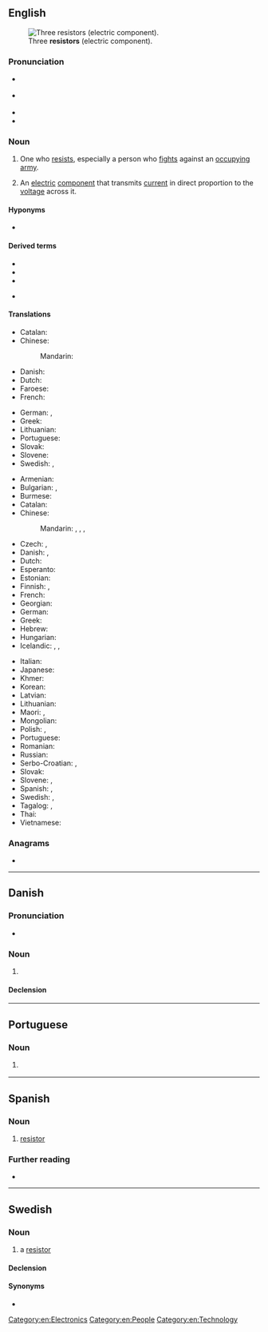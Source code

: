 ==English==
[[File:3_Resistors.jpg|thumb|Three '''resistors''' (electric component).]]

===Pronunciation===
* {{a|UK}} {{IPA|en|/ɹɪˈzɪstə/}}
* {{a|US}} {{IPA|en|/ɹɪˈzɪstɚ/}}
* {{audio|en|LL-Q1860 (eng)-Vininn126-resistor.wav|Audio (US)}}
* {{rhymes|en|ɪstə(ɹ)|s=3}}

===Noun===
{{en-noun}}

# One who [[resist]]s, especially a person who [[fight]]s against an [[occupy]]ing [[army]].
# {{lb|en|electronics}} An [[electric]] [[component]] that transmits [[current]] in direct proportion to the [[voltage]] across it.

====Hyponyms====
* {{l|en|tax resister}}

====Derived terms====
{{der-top|an electric component that transmits current in direct proportion to the voltage across it}}
* {{l|en|photoresistor}}
* {{l|en|piezoresistor}}
* {{l|en|thermistor}}
{{der-mid}}
* {{l|en|varistor}}
{{der-bottom}}

====Translations====
{{trans-top|one who resists, especially a person who fights against an occupying army}}
* Catalan: {{t|ca|resistent|m}}
* Chinese:
*: Mandarin: {{t+|cmn|反抗|tr=fǎnkàngzhě|alt=反抗者|sc=Hani}}
* Danish: {{t|da|modstandsmand|c}} {{q|World War II}}
* Dutch: {{t+|nl|verzetsstrijder|m}}
* Faroese: {{t|fo|mótstøðumaður |m}}
* French: {{t+|fr|résistant|m}}
{{trans-mid}}
* German: {{t+|de|Widerstandskämpfer|m}}, {{t|de|Widerständler|m}}
* Greek: {{t+|el|αντιστασιακός|m}}
* Lithuanian: {{t|lt|pasipriešinimo narys|m}}
* Portuguese: {{t+|pt|resistente|m|f}}
* Slovak: {{t|sk|odporca|m}}
* Slovene: {{t+|sl|upornik|m}}
* Swedish: {{t|sv|motståndsman|c}}, {{t|sv|motståndskämpe|c}}
{{trans-bottom}}

{{trans-top|an electric component that transmits current in direct proportion to the voltage across it}}
* Armenian: {{t+|hy|ռեզիստոր}}
* Bulgarian: {{t+|bg|съпротивление|n}}, {{t|bg|резистор|m}}
* Burmese: {{t-needed|my}}
* Catalan: {{t+|ca|resistència|f}}
* Chinese:
*: Mandarin: {{t+|cmn|電阻|sc=Hani}}, {{t+|cmn|电阻|tr=diànzǔ|sc=Hani}}, {{t+|cmn|電阻器|sc=Hani}}, {{t+|cmn|电阻器|tr=diànzǔqì|sc=Hani}}
* Czech: {{t|cs|rezistor|m}}, {{t+|cs|odpor|m}}
* Danish: {{t|da|modstand|c}}, {{t|da|resistor|c}}
* Dutch: {{t+|nl|weerstand|m}}
* Esperanto: {{t-needed|eo}}
* Estonian: {{t+|et|takisti}}
* Finnish: {{t+|fi|vastus}}, {{t+|fi|resistori}}
* French: {{t+|fr|résistance|f}}
* Georgian: {{t|ka|რეზისტორი}}
* German: {{t+|de|Widerstand|m}}
* Greek: {{t+|el|αντίσταση|f}}
* Hebrew: {{t+|he|נגד|m|tr=nagad|sc=Hebr}}
* Hungarian: {{t-needed|hu}}
* Icelandic: {{t|is|viðnám|n}}, {{t|is|viðnámstæki|n}}, {{t|is|mótstaða|f}}
{{trans-mid}}
* Italian: {{t+|it|resistore|m}}
* Japanese: {{t+|ja|抵抗器|tr=ていこうき, teikōki|sc=Jpan}}
* Khmer: {{t-needed|km}}
* Korean: {{t-needed|ko}}
* Latvian: {{t-needed|lv}}
* Lithuanian: {{t|lt|varžas|f}}
* Maori: {{t|mi|parenga iahiko}}, {{t|mi|parenga}}
* Mongolian: {{t-needed|mn}}
* Polish: {{t+|pl|opornik|m}}, {{t+|pl|rezystor|m}}
* Portuguese: {{t+|pt|resistor|m}}
* Romanian: {{t+|ro|rezistor|n}}
* Russian: {{t+|ru|рези́стор|m}}
* Serbo-Croatian: {{t|sh|отпорник|m|sc=Cyrl}}, {{t+|sh|otpornik|m}}
* Slovak: {{t|sk|odpor|m}}
* Slovene: {{t+|sl|upornik|m}}, {{t+|sl|upor|m}}
* Spanish: {{t+|es|resistencia|f}}, {{t|es|resistor|m}}
* Swedish: {{t+|sv|resistor|c}}, {{t+|sv|motstånd|n}}
* Tagalog: {{t|tl|panagwil}}, {{t|tl|panakwil}}
* Thai: {{t-needed|th}}
* Vietnamese: {{t+|vi|điện trở}} {{t|vi|電阻|sc=Hani}}
{{trans-bottom}}

===Anagrams===
* {{anagrams|en|a=eiorrsst|Rossiter|Tres Rios|roisters|sorriest|storiers}}

[[Category:en:Electronics]]
[[Category:en:People]]
[[Category:en:Technology]]

----

==Danish==

===Pronunciation===
* {{IPA|da|[ʁaˈsisd̥ʌ]}}

===Noun===
{{da-noun|en|er}}

# {{lb|da|engineering}} {{l|en|resistor}} {{gloss|component with constant resistance}}

====Declension====
{{da-noun-infl|en|er}}

----

==Portuguese==

===Noun===
{{pt-noun|m}}

# {{l|en|resistor}} {{gloss|component that implements electrical resistance}}

----

==Spanish==

===Noun===
{{es-noun|m}}

# [[#English|resistor]] {{gloss|component that implements electrical resistance}}
#: {{syn|es|resistencia}}

===Further reading===
* {{R:DRAE}}

----

==Swedish==
{{wikipedia|lang=sv}}

===Noun===
{{sv-noun|c}}

# {{lb|sv|electronics}} a [[#English|resistor]]

====Declension====
{{sv-infl-noun-c-r|3=resistore}}

====Synonyms====
* {{l|sv|motstånd}}